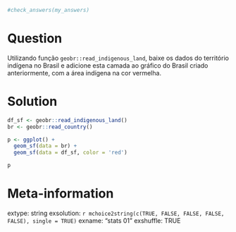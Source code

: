 ```r

#check_answers(my_answers)
```

Question
========

Utilizando função `geobr::read_indigenous_land`, baixe os dados do território indígena no Brasil e adicione esta camada ao gráfico do Brasil criado anteriormente, com a área indígena na cor vermelha. 


Solution
================

```r
df_sf <- geobr::read_indigenous_land()
br <- geobr::read_country()

p <- ggplot() + 
  geom_sf(data = br) +
  geom_sf(data = df_sf, color = 'red')

p
```



Meta-information
================
extype: string
exsolution: `r mchoice2string(c(TRUE, FALSE, FALSE, FALSE, FALSE), single = TRUE)`
exname: "stats 01"
exshuffle: TRUE

